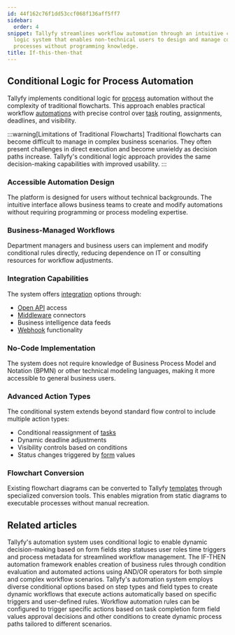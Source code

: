 ```yaml
---
id: 44f162c76f1dd53ccf068f136aff5ff7
sidebar:
  order: 4
snippet: Tallyfy streamlines workflow automation through an intuitive conditional
  logic system that enables non-technical users to design and manage complex business
  processes without programming knowledge.
title: If-this-then-that
---
```


## Conditional Logic for Process Automation

Tallyfy implements conditional logic for [process](/products/pro/tracking-and-tasks/processes/) automation without the complexity of traditional flowcharts. This approach enables practical workflow [automations](/products/pro/documenting/templates/automations/) with precise control over [task](/products/pro/tracking-and-tasks/tasks/) routing, assignments, deadlines, and visibility.

:::warning[Limitations of Traditional Flowcharts]
Traditional flowcharts can become difficult to manage in complex business scenarios. They often present challenges in direct execution and become unwieldy as decision paths increase. Tallyfy's conditional logic approach provides the same decision-making capabilities with improved usability.
:::

<lite-vimeo videoid="905736451"></lite-vimeo>

### Accessible Automation Design

The platform is designed for users without technical backgrounds. The intuitive interface allows business teams to create and modify automations without requiring programming or process modeling expertise.

### Business-Managed Workflows

Department managers and business users can implement and modify conditional rules directly, reducing dependence on IT or consulting resources for workflow adjustments.

### Integration Capabilities

The system offers [integration](/products/pro/integrations/) options through:
- [Open API](/products/pro/integrations/open-api/) access
- [Middleware](/products/pro/integrations/middleware/) connectors 
- Business intelligence data feeds
- [Webhook](/products/pro/integrations/webhooks/) functionality

### No-Code Implementation

The system does not require knowledge of Business Process Model and Notation (BPMN) or other technical modeling languages, making it more accessible to general business users.

### Advanced Action Types

The conditional system extends beyond standard flow control to include multiple action types:

* Conditional reassignment of [tasks](/products/pro/tracking-and-tasks/tasks/)
* Dynamic deadline adjustments
* Visibility controls based on conditions
* Status changes triggered by [form](/products/pro/tracking-and-tasks/tasks/what-are-form-fields-in-tallyfy/) values

### Flowchart Conversion

Existing flowchart diagrams can be converted to Tallyfy [templates](/products/pro/documenting/templates/) through specialized conversion tools. This enables migration from static diagrams to executable processes without manual recreation.


## Related articles
<CardGrid>
<LinkTitleCard header="<b>Automations > Conditionals</b>" href="/products/pro/documenting/templates/automations/conditionals/" > Tallyfy's automation system uses conditional logic to enable dynamic decision-making based on form fields step statuses user roles time triggers and process metadata for streamlined workflow management. </LinkTitleCard>
<LinkTitleCard header="<b>Automations > Logic operations Explained</b>" href="/products/pro/documenting/templates/automations/logic-explained/" > The IF-THEN automation framework enables creation of business rules through condition evaluation and automated actions using AND/OR operators for both simple and complex workflow scenarios. </LinkTitleCard>
<LinkTitleCard header="<b>Conditionals > Conditionals (IF) explained</b>" href="/products/pro/documenting/templates/automations/conditionals/conditionals-explained/" > Tallyfy's automation system employs diverse conditional options based on step types and field types to create dynamic workflows that execute actions automatically based on specific triggers and user-defined rules. </LinkTitleCard>
<LinkTitleCard header="<b>Tutorials > Create an automation</b>" href="/products/pro/tutorials/how-can-tallyfy-automate-and-streamline-my-processes/" > Workflow automation rules can be configured to trigger specific actions based on task completion form field values approval decisions and other conditions to create dynamic process paths tailored to different scenarios. </LinkTitleCard>
</CardGrid>